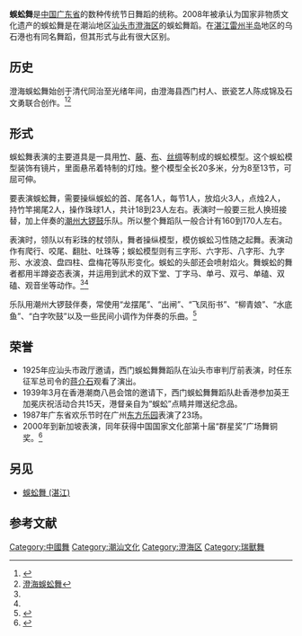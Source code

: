 {{中国非物质文化遗产 |
名称 = 蜈蚣舞 |
图片 = |
申报地区或单位 = [[广东省|广东省]][[汕头市|汕头市]][[澄海区|澄海区]] |
序号 = 651 |
编号项目 = Ⅲ-54 |
登录时间 = 2008年 |
备注 = 同名舞蹈存在于广东其它地区 |
分类 = 传统舞蹈 |
|省区市 = 广东
}}
'''蜈蚣舞'''是[[中国|中国]][[广东省|广东省]]的数种传统节日舞蹈的统称。2008年被承认为国家非物质文化遗产的蜈蚣舞是在潮汕地区[[汕头市|汕头市]][[澄海区|澄海区]]的蜈蚣舞蹈。在[[湛江|湛江]][[雷州半岛|雷州半岛]]地区的乌石港也有同名舞蹈，但其形式与此有很大区别。

==历史==
澄海蜈蚣舞始创于清代同治至光绪年间，由澄海县西门村人、嵌瓷艺人陈成锦及石文勇联合创作。<ref name="潮汕之窗">{{Cite web |url=http://www.chaoshang.net/cswin/cswin_infoshow.php?id=252&sort=5 |title=潮汕之窗：蜈蚣舞 |access-date=2010-07-23 |archive-date=2011-07-07 |archive-url=https://web.archive.org/web/20110707090935/http://www.chaoshang.net/cswin/cswin_infoshow.php?id=252&sort=5 |dead-url=no }}</ref><ref name="景苑文化">[http://www.esgweb.net/Article/Class58/Class94/Class443/200812/50860.htm 澄海蜈蚣舞]</ref>

==形式==
蜈蚣舞表演的主要道具是一具用[[竹|竹]]、[[藤|藤]]、[[布|布]]、[[丝绸|丝绸]]等制成的蜈蚣模型。这个蜈蚣模型装饰有镜片，里面悬吊着特制的灯烛。整个模型全长20多米，分为8至13节，可屈可伸。

要表演蜈蚣舞，需要操纵蜈蚣的首、尾各1人，每节1人，放焰火3人，点烛2人，持竹竿揭尾2人，操作珠球1人，共计18到23人左右。表演时一般要三批人换班接替，加上伴奏的[[潮州大锣鼓|潮州大锣鼓]]乐队。所以整个舞蹈队一般合计有160到170人左右。

表演时，领队以有彩珠的杖领队，舞者操纵模型，模仿蜈蚣习性随之起舞。表演动作有爬行、咬尾、翻肚、吐珠等；蜈蚣模型则有三字形、六字形、八字形、九字形、水波浪、盘四柱、盘梅花等队形变化。蜈蚣的头部还会喷射焰火。舞蜈蚣的舞者都用半蹲姿态表演，并运用到武术的双下堂、丁字马、单弓、双弓、单磕、双磕、观音坐等动作。<ref name="潮汕之窗"/><ref name="景苑文化"/>

乐队用潮州大锣鼓伴奏，常使用“龙摆尾”、“出闸”、“飞凤衔书”、“柳青娘”、“水底鱼”、“白字吹鼓”以及一些民间小调作为伴奏的乐曲。<ref>{{Cite web |url=http://www.gdwh.com.cn/whyc/2010/0531/article_2306.html |title=广东文化网介绍 |access-date=2010-07-23 |archive-date=2010-07-06 |archive-url=https://web.archive.org/web/20100706232419/http://www.gdwh.com.cn/whyc/2010/0531/article_2306.html |dead-url=no }}</ref>

==荣誉==
*1925年应汕头市政厅邀请，西门蜈蚣舞舞蹈队在汕头市审判厅前表演，时任东征军总司令的[[蒋介石|蒋介石]]观看了演出。
*1939年3月在香港潮商八邑会馆的邀请下，西门蜈蚣舞舞蹈队赴香港参加英王加冕庆祝活动合共15天，港督亲自为“蜈蚣”点睛并赠送纪念品。
*1987年广东省欢乐节时在广州[[东方乐园|东方乐园]]表演了23场。
*2000年到新加坡表演，同年获得中国国家文化部第十届“群星奖”广场舞铜奖。<ref>{{Cite web |url=http://www.gd.gov.cn/lygd/lvgdzt/jyj/mjwd/201003/t20100330_117098.htm |title=获第十届“群星奖”铜奖的蜈蚣舞 |access-date=2010-07-23 |archive-date=2016-03-04 |archive-url=https://web.archive.org/web/20160304130010/http://www.gd.gov.cn/lygd/lvgdzt/jyj/mjwd/201003/t20100330_117098.htm |dead-url=no }}</ref>

==另见==
*[[蜈蚣舞_(湛江)|蜈蚣舞 (湛江)]]

==参考文献==
<div class="references-small">
<references></references>
</div>
[[Category:中國舞|Category:中國舞]]
[[Category:潮汕文化|Category:潮汕文化]]
[[Category:澄海区|Category:澄海区]]
[[Category:瑞獸舞|Category:瑞獸舞]]
